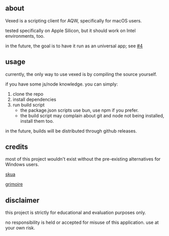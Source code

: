 ## about

Vexed is a scripting client for AQW, specifically for macOS users.

tested specifically on Apple Silicon, but it should work on Intel environments, too.

in the future, the goal is to have it run as an universal app; see [#4](https://github.com/toommyliu/vexed/pull/4)

## usage

currently, the only way to use vexed is by compiling the source yourself.

if you have some js/node knowledge. you can simply:

1. clone the repo
2. install dependencies
3. run build script
    - the package.json scripts use bun, use npm if you prefer.
	- the build script may complain about git and node not being installed, install them too.

in the future, builds will be distributed through github releases.

## credits

most of this project wouldn't exist without the pre-existing alternatives for Windows users.

[skua](https://github.com/BrenoHenrike/Skua)

[grimoire](https://github.com/GentleGanku/GrimliteRev)

## disclaimer

this project is strictly for educational and evaluation purposes only.

no responsibility is held or accepted for misuse of this application. use at your own risk.